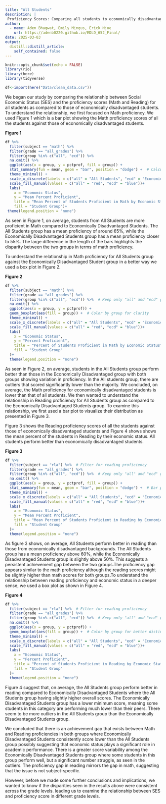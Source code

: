 ```yaml
---
title: "All Students"
description: |
 Proficiency Scores: Comparing all students to economically disadvantaged students
author:
  - name: Aden Bhagwat, Emily Mingus, Erick Njue
    url: https://adenb0220.github.io/EDLD_652_Final/
date: 2025-03-03
output:
  distill::distill_article:
    self_contained: false
---
```


```r
knitr::opts_chunk$set(echo = FALSE)
library(rio)
library(here)
library(tidyverse)
```

```r
df<-import(here("Data/clean_data.csv"))
```

We began our study by comparing the relationship between Social Economic Status (SES) and the proficiency scores (Math and Reading) for all students as compared to those of economically disadvantaged students. To understand the relationship, we first focused on Math proficiency. We used Figure 1 which is a bar plot showing the Math proficiency scores of all the students against those of economically disadvantaged students. 

**Figure 1 **

```r
df %>%
  filter(subject == "math") %>%
  filter(grade == "all_grades") %>%
  filter(group %in% c("all", "ecd")) %>%
  na.omit() %>%
  ggplot(aes(x = group, y = pctprof, fill = group)) +
  stat_summary(fun = mean, geom = "bar", position = "dodge") +  # Calculate mean
  theme_minimal() +
  scale_x_discrete(labels = c("all" = "All Students", "ecd" = "Economically Disadvantaged Students")) +
  scale_fill_manual(values = c("all" = "red", "ecd" = "blue"))+
  labs(
    x = "Economic Status",
    y = "Mean Percent Proficient",
    title = "Mean Percent of Students Proficient in Math by Economic Status",
    fill = "Student Group")+
 theme(legend.position = "none") 
```

As seen in Figure 1, on average, students from All Students are more proficient in Math compared to Economically Disadvantaged Students. The All Students group has a mean proficiency of around 65%, while the Economically Disadvantaged Students group has a mean proficiency closer to 55%. The large difference in the length of the bars highlights the disparity between the two groups in terms of math proficiency.

To understand the relationship in Math proficiency for All Students group against the Economically Disadvantaged Student group in a better way we used a box plot in Figure 2. 

**Figure 2**

```r
df %>% 
  filter(subject == "math") %>% 
  filter(grade == "all_grades") %>% 
  filter(group %in% c("all", "ecd")) %>%  # Keep only "all" and "ecd" groups
  na.omit() %>%  
  ggplot(aes(x = group, y = pctprof)) +
  geom_boxplot(aes(fill = group)) +  # Color by group for clarity
  theme_minimal() +
  scale_x_discrete(labels = c("all" = "All Students", "ecd" = "Economically Disadvantaged Students")) +
  scale_fill_manual(values = c("all" = "red", "ecd" = "blue"))+
  labs(
    x = "Economic Status",
    y = "Percent Proficient",
    title = "Percent of Students Proficient in Math by Economic Status",
    fill = "Student Group"
  )+
  theme(legend.position = "none")
```

As seen in Figure 2, on average, students in the All Students group perform better than those in the Economically Disadvantaged group with both groups showing variation in proficiency. In the All students group, there are outliers that scored significantly lower than the majority. We concluded, on average, the Math proficiency for economically disadvantaged students is lower than that of all students. We then wanted to understand the relationship in Reading proficiency for All Students group as compared to the Economically Disadvantaged Students group. To examine this relationship, we first used a bar plot to visualize their distribution as presented in Figure 3. 

Figure 3 shows the Reading proficiency scores of all the students against those of economically disadvantaged students and Figure 4 shows shows the mean percent of the students in Reading by their economic status. All students perform better than economically disadvantaged students.

**Figure 3**

```r
df %>% 
  filter(subject == "rla") %>%  # Filter for reading proficiency
  filter(grade == "all_grades") %>% 
  filter(group %in% c("all", "ecd")) %>%  # Keep only "all" and "ecd" groups
  na.omit() %>%  
  ggplot(aes(x = group, y = pctprof, fill = group)) +
  stat_summary(fun = mean, geom = "bar", position = "dodge") +  # Bar plot with mean values
  theme_minimal() +
  scale_x_discrete(labels = c("all" = "All Students", "ecd" = "Economically Disadvantaged Students")) + 
  scale_fill_manual(values = c("all" = "red", "ecd" = "blue"))+
  labs(
    x = "Economic Status",
    y = "Mean Percent Proficient",
    title = "Mean Percent of Students Proficient in Reading by Economic Status",
    fill = "Student Group"
  )+
  theme(legend.position = "none")
```

As figure 3 shows, on average, All Students perform better in reading than those from economically disadvantaged backgrounds. The All Students group has a mean proficiency above 60%, while the Economically Disadvantaged Students group is slightly above 50%. This suggests a persistent achievement gap between the two groups.The proficiency gap appears similar to the math proficiency although the reading scores might be slightly higher than math scores for both groups.To understand the relationship between reading proficiency and economic status in a deeper sense, we used a box plot as shown in Figure 4. 

**Figure 4**

```r
df %>% 
  filter(subject == "rla") %>%  # Filter for reading proficiency
  filter(grade == "all_grades") %>% 
  filter(group %in% c("all", "ecd")) %>%  # Keep only "all" and "ecd" groups
  na.omit() %>%  
  ggplot(aes(x = group, y = pctprof)) +
  geom_boxplot(aes(fill = group)) +  # Color by group for better distinction
  theme_minimal() +
  scale_x_discrete(labels = c("all" = "All Students", "ecd" = "Economically Disadvantaged Students")) +
  scale_fill_manual(values = c("all" = "red", "ecd" = "blue"))+
  labs(
    x = "Economic Status",
    y = "Percent Proficient",
    title = "Percent of Students Proficient in Reading by Economic Status",
    fill = "Student Group"
  )+
  theme(legend.position = "none")

```

Figure 4 suggest that, on average, the All Students group  perform better in reading compared to Economically Disadvantaged Students where the All Students group having slightly higher overall scores. The Economically Disadvantaged Students group has a lower minimum score, meaning some students in this category are performing much lower than their peers. There seem to be more outliers in the All Students group than the Economically Disadvantaged Students group. 

We concluded that there is an achievement gap that exists between Math and Reading proficiencies in both groups where Economically Disadvantaged Students consistently score lower than the All Students group possibly suggesting that economic status plays a significant role in academic performance. There is a greater score variability  among the Economically Disadvantaged Students group where some students in this group perform well, but a significant number struggle, as seen in the outliers. The proficiency gap in reading mirrors the gap in math, suggesting that the issue is not subject-specific. 

However, before we made some further conclusions and implications, we wanted to know if the disparities seen in the results above were consistent across the grade levels. leading us to examine the relationship between SES and proficiency score in different grade levels. 